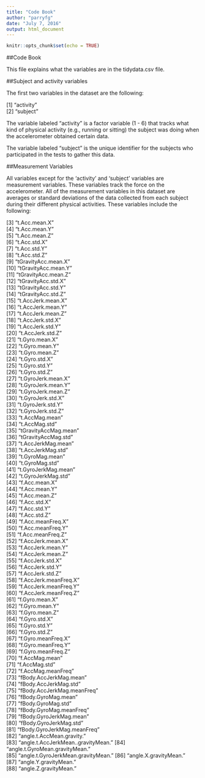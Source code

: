 ```yaml
---
title: "Code Book"
author: "parryfg"
date: "July 7, 2016"
output: html_document
---
```


```r
knitr::opts_chunk$set(echo = TRUE)
```

##Code Book

This file explains what the variables are in the tidydata.csv file. 

##Subject and activity variables

The first two variables in the dataset are the following:

[1] "activity"                         
[2] "subject"    

The variable labeled "activity" is a factor variable (1 - 6) that tracks what kind of physical activity (e.g., running or sitting) the subject was doing when the accelerometer obtained certain data. 

The variable labeled "subject" is the unique identifier for the subjects who participated in the tests to gather this data. 

##Measurement Variables

All variables except for the 'activity' and 'subject' variables are measurement variables. These variables track the force on the accelerometer. All of the measurement variables in this dataset are averages or standard deviations of the data collected from each subject during their different physical activities. These variables include the following:

 [3] "t.Acc.mean.X"                     
 [4] "t.Acc.mean.Y"                     
 [5] "t.Acc.mean.Z"                     
 [6] "t.Acc.std.X"                      
 [7] "t.Acc.std.Y"                      
 [8] "t.Acc.std.Z"                      
 [9] "tGravityAcc.mean.X"               
[10] "tGravityAcc.mean.Y"               
[11] "tGravityAcc.mean.Z"               
[12] "tGravityAcc.std.X"                
[13] "tGravityAcc.std.Y"                
[14] "tGravityAcc.std.Z"                
[15] "t.AccJerk.mean.X"                 
[16] "t.AccJerk.mean.Y"                 
[17] "t.AccJerk.mean.Z"                 
[18] "t.AccJerk.std.X"                  
[19] "t.AccJerk.std.Y"                  
[20] "t.AccJerk.std.Z"                  
[21] "t.Gyro.mean.X"                    
[22] "t.Gyro.mean.Y"                    
[23] "t.Gyro.mean.Z"                    
[24] "t.Gyro.std.X"                     
[25] "t.Gyro.std.Y"                     
[26] "t.Gyro.std.Z"                     
[27] "t.GyroJerk.mean.X"                
[28] "t.GyroJerk.mean.Y"                
[29] "t.GyroJerk.mean.Z"                
[30] "t.GyroJerk.std.X"                 
[31] "t.GyroJerk.std.Y"                 
[32] "t.GyroJerk.std.Z"                 
[33] "t.AccMag.mean"                    
[34] "t.AccMag.std"                     
[35] "tGravityAccMag.mean"              
[36] "tGravityAccMag.std"               
[37] "t.AccJerkMag.mean"                
[38] "t.AccJerkMag.std"                 
[39] "t.GyroMag.mean"                   
[40] "t.GyroMag.std"                    
[41] "t.GyroJerkMag.mean"               
[42] "t.GyroJerkMag.std"                
[43] "f.Acc.mean.X"                     
[44] "f.Acc.mean.Y"                     
[45] "f.Acc.mean.Z"                     
[46] "f.Acc.std.X"                      
[47] "f.Acc.std.Y"                      
[48] "f.Acc.std.Z"                      
[49] "f.Acc.meanFreq.X"                 
[50] "f.Acc.meanFreq.Y"                 
[51] "f.Acc.meanFreq.Z"                 
[52] "f.AccJerk.mean.X"                 
[53] "f.AccJerk.mean.Y"                 
[54] "f.AccJerk.mean.Z"                 
[55] "f.AccJerk.std.X"                  
[56] "f.AccJerk.std.Y"                  
[57] "f.AccJerk.std.Z"                  
[58] "f.AccJerk.meanFreq.X"             
[59] "f.AccJerk.meanFreq.Y"             
[60] "f.AccJerk.meanFreq.Z"             
[61] "f.Gyro.mean.X"                    
[62] "f.Gyro.mean.Y"                    
[63] "f.Gyro.mean.Z"                    
[64] "f.Gyro.std.X"                     
[65] "f.Gyro.std.Y"                     
[66] "f.Gyro.std.Z"                     
[67] "f.Gyro.meanFreq.X"                
[68] "f.Gyro.meanFreq.Y"                
[69] "f.Gyro.meanFreq.Z"                
[70] "f.AccMag.mean"                    
[71] "f.AccMag.std"                     
[72] "f.AccMag.meanFreq"                
[73] "fBody.AccJerkMag.mean"            
[74] "fBody.AccJerkMag.std"             
[75] "fBody.AccJerkMag.meanFreq"        
[76] "fBody.GyroMag.mean"               
[77] "fBody.GyroMag.std"                
[78] "fBody.GyroMag.meanFreq"           
[79] "fBody.GyroJerkMag.mean"           
[80] "fBody.GyroJerkMag.std"            
[81] "fBody.GyroJerkMag.meanFreq"       
[82] "angle.t.AccMean.gravity."         
[83] "angle.t.AccJerkMean..gravityMean."
[84] "angle.t.GyroMean.gravityMean."    
[85] "angle.t.GyroJerkMean.gravityMean."
[86] "angle.X.gravityMean."             
[87] "angle.Y.gravityMean."             
[88] "angle.Z.gravityMean."




